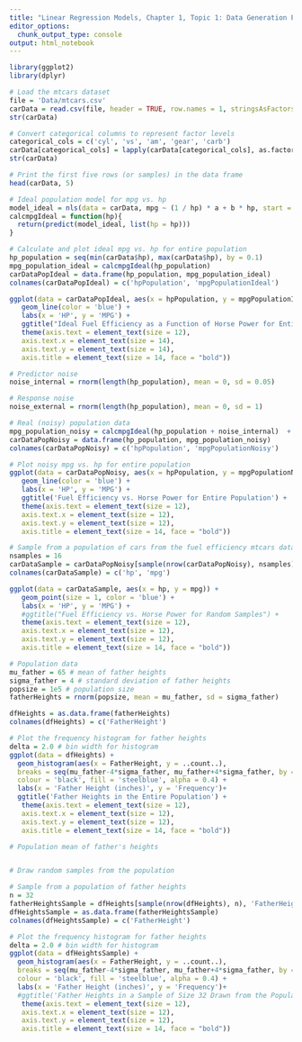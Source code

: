 ---
title: "Linear Regression Models, Chapter 1, Topic 1: Data Generation Process Sample & Population"
editor_options:
  chunk_output_type: console
output: html_notebook
---

```{r}
library(ggplot2)
library(dplyr)
```

```{r}
# Load the mtcars dataset
file = 'Data/mtcars.csv'
carData = read.csv(file, header = TRUE, row.names = 1, stringsAsFactors = FALSE)
str(carData)
```

```{r}
# Convert categorical columns to represent factor levels
categorical_cols = c('cyl', 'vs', 'am', 'gear', 'carb')
carData[categorical_cols] = lapply(carData[categorical_cols], as.factor)
str(carData)
```

```{r}
# Print the first five rows (or samples) in the data frame
head(carData, 5)
```

```{r}
# Ideal population model for mpg vs. hp 
model_ideal = nls(data = carData, mpg ~ (1 / hp) * a + b * hp, start = list(a = 1, b = 1))
calcmpgIdeal = function(hp){
  return(predict(model_ideal, list(hp = hp)))
}
```

```{r}
# Calculate and plot ideal mpg vs. hp for entire population
hp_population = seq(min(carData$hp), max(carData$hp), by = 0.1)
mpg_population_ideal = calcmpgIdeal(hp_population)
carDataPopIdeal = data.frame(hp_population, mpg_population_ideal)
colnames(carDataPopIdeal) = c('hpPopulation', 'mpgPopulationIdeal')

ggplot(data = carDataPopIdeal, aes(x = hpPopulation, y = mpgPopulationIdeal)) +
   geom_line(color = 'blue') +
   labs(x = 'HP', y = 'MPG') + 
   ggtitle("Ideal Fuel Efficiency as a Function of Horse Power for Entire Population") +
   theme(axis.text = element_text(size = 12),
   axis.text.x = element_text(size = 14),
   axis.text.y = element_text(size = 14),
   axis.title = element_text(size = 14, face = "bold"))
```

```{r}
# Predictor noise
noise_internal = rnorm(length(hp_population), mean = 0, sd = 0.05)

# Response noise
noise_external = rnorm(length(hp_population), mean = 0, sd = 1)

# Real (noisy) population data
mpg_population_noisy = calcmpgIdeal(hp_population + noise_internal)  + noise_external
carDataPopNoisy = data.frame(hp_population, mpg_population_noisy)
colnames(carDataPopNoisy) = c('hpPopulation', 'mpgPopulationNoisy')

# Plot noisy mpg vs. hp for entire population
ggplot(data = carDataPopNoisy, aes(x = hpPopulation, y = mpgPopulationNoisy)) +
   geom_line(color = 'blue') +
   labs(x = 'HP', y = 'MPG') + 
   ggtitle('Fuel Efficiency vs. Horse Power for Entire Population') +
   theme(axis.text = element_text(size = 12),
   axis.text.x = element_text(size = 12),
   axis.text.y = element_text(size = 12),
   axis.title = element_text(size = 14, face = "bold"))  
```

```{r}
# Sample from a population of cars from the fuel efficiency mtcars dataset
nsamples = 16
carDataSample = carDataPopNoisy[sample(nrow(carDataPopNoisy), nsamples), ]
colnames(carDataSample) = c('hp', 'mpg')

ggplot(data = carDataSample, aes(x = hp, y = mpg)) +
   geom_point(size = 1, color = 'blue') +
   labs(x = 'HP', y = 'MPG') + 
   #ggtitle("Fuel Efficiency vs. Horse Power for Random Samples") +
   theme(axis.text = element_text(size = 12),
   axis.text.x = element_text(size = 12),
   axis.text.y = element_text(size = 12),
   axis.title = element_text(size = 14, face = "bold"))
```

```{r}
# Population data
mu_father = 65 # mean of father heights
sigma_father = 4 # standard deviation of father heights
popsize = 1e5 # population size
fatherHeights = rnorm(popsize, mean = mu_father, sd = sigma_father)

dfHeights = as.data.frame(fatherHeights)
colnames(dfHeights) = c('FatherHeight')

# Plot the frequency histogram for father heights
delta = 2.0 # bin width for histogram
ggplot(data = dfHeights) +
  geom_histogram(aes(x = FatherHeight, y = ..count..),
  breaks = seq(mu_father-4*sigma_father, mu_father+4*sigma_father, by = delta),
  colour = 'black', fill = 'steelblue', alpha = 0.4) +
  labs(x = 'Father Height (inches)', y = 'Frequency')+
  ggtitle('Father Heights in the Entire Population') +
   theme(axis.text = element_text(size = 12),
   axis.text.x = element_text(size = 12),
   axis.text.y = element_text(size = 12),
   axis.title = element_text(size = 14, face = "bold"))
```

```{r}
# Population mean of father's heights


# Draw random samples from the population 

```

```{r}
# Sample from a population of father heights
n = 32
fatherHeightsSample = dfHeights[sample(nrow(dfHeights), n), 'FatherHeight']
dfHeightsSample = as.data.frame(fatherHeightsSample)
colnames(dfHeightsSample) = c('FatherHeight')

# Plot the frequency histogram for father heights
delta = 2.0 # bin width for histogram
ggplot(data = dfHeightsSample) +
  geom_histogram(aes(x = FatherHeight, y = ..count..),
  breaks = seq(mu_father-4*sigma_father, mu_father+4*sigma_father, by = delta),
  colour = 'black', fill = 'steelblue', alpha = 0.4) +
  labs(x = 'Father Height (inches)', y = 'Frequency')+
  #ggtitle('Father Heights in a Sample of Size 32 Drawn from the Population') +
   theme(axis.text = element_text(size = 12),
   axis.text.x = element_text(size = 12),
   axis.text.y = element_text(size = 12),
   axis.title = element_text(size = 14, face = "bold"))
```
